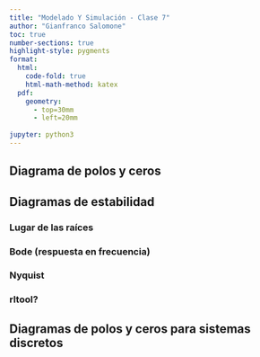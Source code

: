 ```yaml
---
title: "Modelado Y Simulación - Clase 7"
author: "Gianfranco Salomone"
toc: true
number-sections: true
highlight-style: pygments
format: 
  html: 
    code-fold: true
    html-math-method: katex
  pdf: 
    geometry: 
      - top=30mm
      - left=20mm
    
jupyter: python3
---
```


## Diagrama de polos y ceros

## Diagramas de estabilidad
### Lugar de las raíces
### Bode (respuesta en frecuencia)
### Nyquist
### rltool?

## Diagramas de polos y ceros para sistemas discretos
